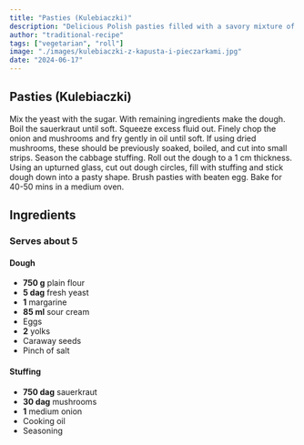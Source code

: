 ```yaml
---
title: "Pasties (Kulebiaczki)"
description: "Delicious Polish pasties filled with a savory mixture of sauerkraut and mushrooms, baked to perfection."
author: "traditional-recipe"
tags: ["vegetarian", "roll"]
image: "./images/kulebiaczki-z-kapusta-i-pieczarkami.jpg"
date: "2024-06-17"
---
```


## Pasties (Kulebiaczki)

Mix the yeast with the sugar. With remaining ingredients make the dough. Boil the sauerkraut until soft. Squeeze excess fluid out. Finely chop the onion and mushrooms and fry gently in oil until soft. If using dried mushrooms, these should be previously soaked, boiled, and cut into small strips. Season the cabbage stuffing. Roll out the dough to a 1 cm thickness. Using an upturned glass, cut out dough circles, fill with stuffing and stick dough down into a pasty shape. Brush pasties with beaten egg. Bake for 40-50 mins in a medium oven.

## Ingredients

### Serves about 5

#### Dough
- **750 g** plain flour
- **5 dag** fresh yeast
- **1** margarine
- **85 ml** sour cream
- Eggs
- **2** yolks
- Caraway seeds
- Pinch of salt

#### Stuffing
- **750 dag** sauerkraut
- **30 dag** mushrooms
- **1** medium onion
- Cooking oil
- Seasoning
